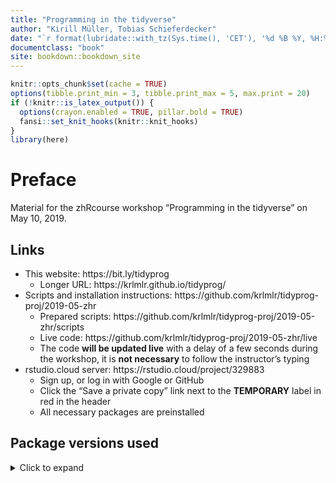 ```yaml
---
title: "Programming in the tidyverse"
author: "Kirill Müller, Tobias Schieferdecker"
date: "`r format(lubridate::with_tz(Sys.time(), 'CET'), '%d %B %Y, %H:%M %Z')`"
documentclass: "book"
site: bookdown::bookdown_site
---
```


```r
knitr::opts_chunk$set(cache = TRUE)
options(tibble.print_min = 3, tibble.print_max = 5, max.print = 20)
if (!knitr::is_latex_output()) {
  options(crayon.enabled = TRUE, pillar.bold = TRUE)
  fansi::set_knit_hooks(knitr::knit_hooks)
}
library(here)
```


# Preface {-}

Material for the zhRcourse workshop "Programming in the tidyverse" on May 10, 2019.

## Links

- This website: https://bit.ly/tidyprog
    - Longer URL: https://krlmlr.github.io/tidyprog/

- Scripts and installation instructions: https://github.com/krlmlr/tidyprog-proj/2019-05-zhr
    - Prepared scripts: https://github.com/krlmlr/tidyprog-proj/2019-05-zhr/scripts
    - Live code: https://github.com/krlmlr/tidyprog-proj/2019-05-zhr/live
    - The code **will be updated live** with a delay of a few seconds during the workshop, it is **not necessary** to follow the instructor's typing

- rstudio.cloud server: https://rstudio.cloud/project/329883
    - Sign up, or log in with Google or GitHub
    - Click the "Save a private copy" link next to the **TEMPORARY** label in red in the header
    - All necessary packages are preinstalled

## Package versions used

<details><summary>Click to expand</summary>

```r
library(tidyverse)
library(here)
```

```r
sessioninfo::session_info()
```

</details>
